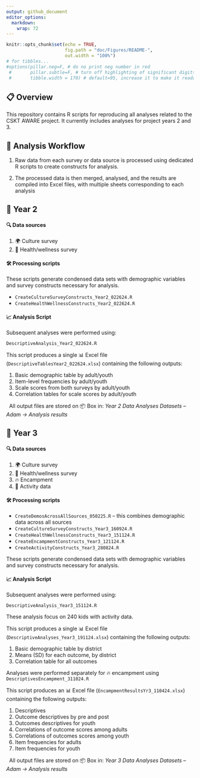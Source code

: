 ```yaml
---
output: github_document
editor_options: 
  markdown: 
    wrap: 72
---
```




<!-- README.md is generated from README.Rmd. Please edit that file -->

```r
knitr::opts_chunk$set(echo = TRUE,
                      fig.path = "doc/Figures/README-",
                      out.width = "100%")
# for tibbles...
#options(pillar.neg=F, # do no print neg number in red
 #       pillar.subtle=F, # turn off highlighting of significant digits
 #       tibble.width = 170) # default=95, increase it to make it readable

```


## 📋 Overview

This repository contains R scripts for reproducing all analyses related to the CSKT AWARE project. It currently includes analyses for project years 2 and 3.

## 🔄 Analysis Workflow


1. Raw data from each survey or data source is processed using dedicated R scripts to create constructs for analysis.

2. The processed data is then merged, analysed, and the results are compiled into Excel files, with multiple sheets corresponding to each analysis



## 📅️ Year 2

#### 🔍 Data sources

1. 🌍 Culture survey 
2. 🧘 Health/wellness survey

#### 🛠️ Processing scripts

These scripts generate condensed data sets with demographic variables and survey constructs necessary for analysis.

- `CreateCultureSurveyConstructs_Year2_022624.R`
- `CreateHealthWellnessConstructs_Year2_022624.R`

#### 📈 Analysis Script

Subsequent analyses were performed using:​

`DescriptiveAnalysis_Year2_022624.R`

This script produces a single 📊 Excel file (`DescriptiveTablesYear2_022624.xlsx`) containing the following outputs:

1) Basic demographic table by adult/youth
2) Item-level frequencies by adult/youth
3) Scale scores from both surveys by adult/youth
4) Correlation tables for scale scores by adult/youth

&nbsp; All output files are stored on 📦 Box in: *Year 2 Data Analyses Datasets -- Adam -> Analysis results*



## 📅️️ Year 3 


#### 🔍 Data sources

1. 🌍 Culture survey 
2. 🧘 Health/wellness survey
3. 🔥 Encampment
4. 🥁 Activity data 

#### 🛠️ Processing scripts

- `CreateDemosAcrossAllSources_050225.R` -- this combines demographic data across all sources 
- `CreateCultureSurveyConstructs_Year3_160924.R`
- `CreateHealthWellnessConstructs_Year3_151124.R`
- `CreateEncampmentConstructs_Year3_121124.R`
- `CreateActivityConstructs_Year3_280824.R`

These scripts generate condensed data sets with demographic variables and survey constructs necessary for analysis.

#### 📈 Analysis Script

Subsequent analyses were performed using:​

`DescriptiveAnalysis_Year3_151124.R`

These analysis focus on 240 kids with activity data.

This script produces a single 📊 Excel file (`DescriptiveAnalyses_Year3_191124.xlsx`) containing the following outputs:

1) Basic demographic table by district
2) Means (SD) for each outcome, by district
3) Correlation table for all outcomes

Analyses were performed separately for 🔥️ encampment using `DescriptivesEncampment_311024.R`

This script produces an 📊 Excel file (`EncampmentResultsYr3_110424.xlsx`) containing the following outputs:

1) Descriptives
2) Outcome descriptives by pre and post
3) Outcomes descriptives for youth
4) Correlations of outcome scores among adults
5) Correlations of outcomes scores among youth
6) Item frequencies for adults
7) Item frequencies for youth


&nbsp; All output files are stored on 📦 Box in: *Year 3 Data Analyses Datasets -- Adam -> Analysis results*